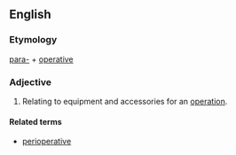 ==English==

===Etymology===
[[para-]] + [[operative]]

===Adjective===
{{en-adj|-}}

# {{label|en|medicine}} Relating to equipment and accessories for an [[operation]].

====Related terms====
* [[perioperative]]